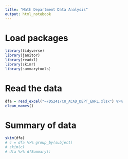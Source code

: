 ```yaml
---
title: "Math Department Data Analysis"
output: html_notebook
---
```


# Load packages
```r
library(tidyverse)
library(janitor)
library(readxl)
library(skimr)
library(summarytools)
```


# Read the data
```r
dfa = read_excel("~/DS241/CU_ACAD_DEPT_ENRL.xlsx") %>%
clean_names()
```


# Summary of data
```r
skim(dfa)
# c = dfa %>% group_by(subject)
# skim(c)
# dfa %>% dfSummary()
```


# 
